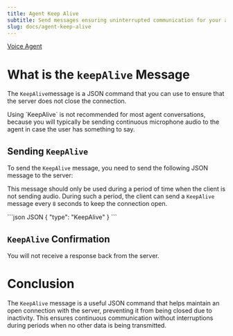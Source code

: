 ```yaml
---
title: Agent Keep Alive
subtitle: Send messages ensuring uninterrupted communication for your agent.
slug: docs/agent-keep-alive
---
```



[Voice Agent](/docs/voice-agent)

# What is the `keepAlive` Message

The `KeepAlive`message is a JSON command that you can use to ensure that the server does not close the connection.

<Info>
  Using `KeepAlive` is not recommended for most agent conversations, because you will typically be sending continuous microphone audio to the agent in case the user has something to say.
</Info>

## Sending `KeepAlive`

To send the `KeepAlive` message, you need to send the following JSON message to the server:

This message should only be used during a period of time when the client is not sending audio. During such a period, the client can send a `KeepAlive` message every `8` seconds to keep the connection open.

<CodeGroup>
  ```json JSON
  {
    "type": "KeepAlive" 
  }
  ```
</CodeGroup>

## `KeepAlive` Confirmation

You will not receive a response back from the server.

# Conclusion

The `KeepAlive` message is a useful JSON command that helps maintain an open connection with the server, preventing it from being closed due to inactivity. This ensures continuous communication without interruptions during periods when no other data is being transmitted.
